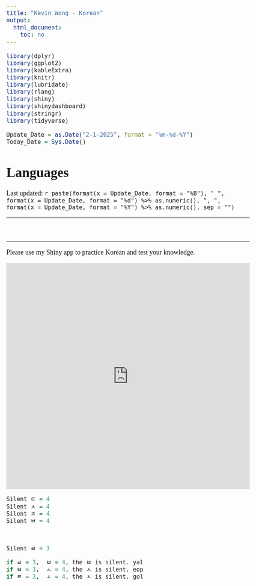 ```yaml
---
title: "Kevin Wong - Korean"
output:
  html_document:
    toc: no
---
```


```r
library(dplyr)
library(ggplot2)
library(kableExtra)
library(knitr)
library(lubridate)
library(rlang)
library(shiny)
library(shinydashboard)
library(stringr)
library(tidyverse)
```

```r
Update_Date = as.Date("2-1-2025", format = "%m-%d-%Y")
Today_Date = Sys.Date()
```

<style type="text/css">

<!--
body .main-container {
  width: 900px !important;
	max-width: 1080px !important;
}
-->

.r33m_vid {
   font-family: Tahoma;
   color: black;
}

body, p {
   font-family: "Times New Roman";
   font-size: 18px;
}

.korean {
  font-family: "Lucida Grande";
  font-size: 18px;
  color: white;
}

</style>


<h1>Languages</h1>

<p class="last-updated">
Last updated: `r paste(format(x = Update_Date, format = "%B"), " ", format(x = Update_Date, format = "%d") %>% as.numeric(), ", ", format(x = Update_Date, format = "%Y") %>% as.numeric(), sep = "")`
</p>

***

<p class="korean">
안녕하세요! 저는 케빈입니다. 감사합니다.
</p>

***

<p class="last-updated">
Please use my Shiny app to practice Korean and test your knowledge.
</p>

<iframe height="600" width="100%" frameborder="yes" src="https://kevinjameswong.shinyapps.io/korean/">
</iframe>



```r
Silent ㅌ = 4
Silent ㅅ = 4
Silent ㅈ = 4
Silent ㅂ = 4



Silent ㄹ = 3

if ㄹ = 3,  ㅂ = 4, the ㅂ is silent. yal
if ㅂ = 3,  ㅅ = 4, the ㅅ is silent. eop
if ㄹ = 3,  ㅅ = 4, the ㅅ is silent. gol
```





